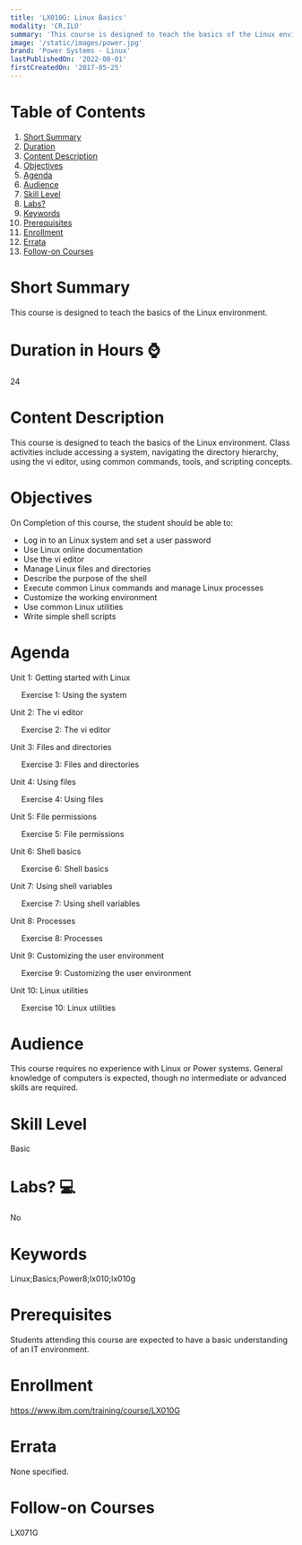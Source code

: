 ```yaml
---
title: 'LX010G: Linux Basics'
modality: 'CR,ILO'
summary: 'This course is designed to teach the basics of the Linux environment. '
image: '/static/images/power.jpg'
brand: 'Power Systems - Linux'
lastPublishedOn: '2022-08-01'
firstCreatedOn: '2017-05-25'
---
```

# Table of Contents
1.  [Short Summary](#short-summary)
2.  [Duration](#duration-in-hours-)
3.  [Content Description](#content-description)
4.  [Objectives](#objectives)
5.  [Agenda](#agenda)
6.  [Audience](#audience)
7.  [Skill Level](#skill-level)
8.  [Labs?](#labs-)
9.  [Keywords](#keywords)
10. [Prerequisites](#prerequisites)
11. [Enrollment](#enrollment)
12. [Errata](#errata)
13. [Follow-on Courses](#follow-on-courses)

# Short Summary
This course is designed to teach the basics of the Linux environment. 

# Duration in Hours ⌚
24

# Content Description
This course is designed to teach the basics of the Linux environment. Class activities include accessing a system, navigating the directory hierarchy, using the vi editor, using common commands, tools, and scripting concepts.



# Objectives
On Completion of this course, the student should be able to:


* Log in to an Linux system and set a user password
* Use Linux online documentation
* Use the vi editor
* Manage Linux files and directories
* Describe the purpose of the shell
* Execute common Linux commands and manage Linux processes
* Customize the working environment
* Use common Linux utilities
* Write simple shell scripts


# Agenda
Unit 1: Getting started with Linux

     Exercise 1: Using the system

Unit 2: The vi editor

     Exercise 2: The vi editor

Unit 3: Files and directories

     Exercise 3: Files and directories

Unit 4: Using files

     Exercise 4: Using files

Unit 5: File permissions

     Exercise 5: File permissions

Unit 6: Shell basics

     Exercise 6: Shell basics

Unit 7: Using shell variables

     Exercise 7: Using shell variables

Unit 8: Processes

     Exercise 8: Processes

Unit 9: Customizing the user environment

     Exercise 9: Customizing the user environment

Unit 10: Linux utilities

     Exercise 10: Linux utilities



# Audience
This course requires no experience with Linux or Power systems. General knowledge of computers is expected, though no intermediate or advanced skills are required.



# Skill Level
Basic               

# Labs? 💻
No

# Keywords
Linux;Basics;Power8;lx010;lx010g

# Prerequisites
Students attending this course are expected to have a basic understanding of an IT environment.



# Enrollment
https://www.ibm.com/training/course/LX010G

# Errata
None specified.

# Follow-on Courses
LX071G

